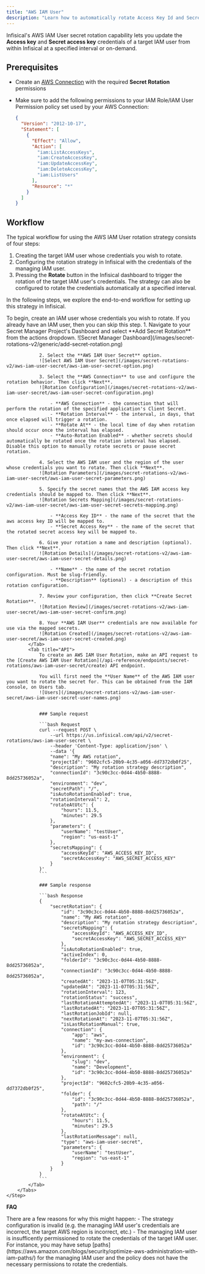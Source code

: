 ```yaml
---
title: "AWS IAM User"
description: "Learn how to automatically rotate Access Key Id and Secret Key of AWS IAM Users."
---
```


Infisical's AWS IAM User secret rotation capability lets you update the **Access key** and **Secret access key** credentials of a target IAM user from within Infisical
at a specified interval or on-demand.

## Prerequisites

- Create an [AWS Connection](/integrations/app-connections/aws) with the required **Secret Rotation** permissions
- Make sure to add the following permissions to your IAM Role/IAM User Permission policy set used by your AWS Connection:

  ```json
  {
    "Version": "2012-10-17",
    "Statement": [
      {
        "Effect": "Allow",
        "Action": [
          "iam:ListAccessKeys",
          "iam:CreateAccessKey",
          "iam:UpdateAccessKey",
          "iam:DeleteAccessKey",
		  "iam:ListUsers"
        ],
        "Resource": "*"
      }
    ]
  }
  ```

## Workflow

The typical workflow for using the AWS IAM User rotation strategy consists of four steps:

1. Creating the target IAM user whose credentials you wish to rotate.
2. Configuring the rotation strategy in Infisical with the credentials of the managing IAM user.
3. Pressing the **Rotate** button in the Infisical dashboard to trigger the rotation of the target IAM user's credentials. The strategy can also be configured to rotate the credentials automatically at a specified interval.

In the following steps, we explore the end-to-end workflow for setting up this strategy in Infisical.

<Steps>
	<Step title="Create the target IAM user">
		To begin, create an IAM user whose credentials you wish to rotate. If you already have an IAM user,
		then you can skip this step.
	</Step>
	<Step title="Configure the AWS IAM User secret rotation strategy in Infisical">
		<Tabs>
			<Tab title="Infisical UI">
				1. Navigate to your Secret Manager Project's Dashboard and select **Add Secret Rotation** from the actions dropdown.
				![Secret Manager Dashboard](/images/secret-rotations-v2/generic/add-secret-rotation.png)

				2. Select the **AWS IAM User Secret** option.
				![Select AWS IAM User Secret](/images/secret-rotations-v2/aws-iam-user-secret/aws-iam-user-secret-option.png)

				3. Select the **AWS Connection** to use and configure the rotation behavior. Then click **Next**.
				![Rotation Configuration](/images/secret-rotations-v2/aws-iam-user-secret/aws-iam-user-secret-configuration.png)

					- **AWS Connection** - the connection that will perform the rotation of the specified application's Client Secret.
					- **Rotation Interval** - the interval, in days, that once elapsed will trigger a rotation.
					- **Rotate At** - the local time of day when rotation should occur once the interval has elapsed.
					- **Auto-Rotation Enabled** - whether secrets should automatically be rotated once the rotation interval has elapsed. Disable this option to manually rotate secrets or pause secret rotation.

				4. Select the AWS IAM user and the region of the user whose credentials you want to rotate. Then click **Next**.
				![Rotation Parameters](/images/secret-rotations-v2/aws-iam-user-secret/aws-iam-user-secret-parameters.png)

				5. Specify the secret names that the AWS IAM access key credentials should be mapped to. Then click **Next**.
				![Rotation Secrets Mapping](/images/secret-rotations-v2/aws-iam-user-secret/aws-iam-user-secret-secrets-mapping.png)

					- **Access Key ID** - the name of the secret that the aws access key ID will be mapped to.
					- **Secret Access Key** - the name of the secret that the rotated secret access key will be mapped to.

				6. Give your rotation a name and description (optional). Then click **Next**.
				![Rotation Details](/images/secret-rotations-v2/aws-iam-user-secret/aws-iam-user-secret-details.png)

					- **Name** - the name of the secret rotation configuration. Must be slug-friendly.
					- **Description** (optional) - a description of this rotation configuration.

				7. Review your configuration, then click **Create Secret Rotation**.
				![Rotation Review](/images/secret-rotations-v2/aws-iam-user-secret/aws-iam-user-secret-confirm.png)

				8. Your **AWS IAM User** credentials are now available for use via the mapped secrets.
				![Rotation Created](/images/secret-rotations-v2/aws-iam-user-secret/aws-iam-user-secret-created.png)
			</Tab>
			<Tab title="API">
				To create an AWS IAM User Rotation, make an API request to the [Create AWS IAM User Rotation](/api-reference/endpoints/secret-rotations/aws-iam-user-secret/create) API endpoint.

				You will first need the **User Name** of the AWS IAM user you want to rotate the secret for. This can be obtained from the IAM console, on Users tab.
				![Users](/images/secret-rotations-v2/aws-iam-user-secret/aws-iam-user-secret-user-names.png)


				### Sample request

				```bash Request
				curl --request POST \
					--url https://us.infisical.com/api/v2/secret-rotations/aws-iam-user-secret \
					--header 'Content-Type: application/json' \
					--data '{
					"name": "My AWS rotation",
					"projectId": "9602cfc5-20b9-4c35-a056-dd7372db0f25",
					"description": "My rotation strategy description",
					"connectionId": "3c90c3cc-0d44-4b50-8888-8dd25736052a",
					"environment": "dev",
					"secretPath": "/",
					"isAutoRotationEnabled": true,
					"rotationInterval": 2,
					"rotateAtUtc": {
						"hours": 11.5,
						"minutes": 29.5
					},
					"parameters": {
						"userName": "testUser",
						"region": "us-east-1"
					},
					"secretsMapping": {
						"accessKeyId": "AWS_ACCESS_KEY_ID",
						"secretAccessKey": "AWS_SECRET_ACCESS_KEY"
					}
				}'
				```

				### Sample response

				```bash Response
				{
					"secretRotation": {
						"id": "3c90c3cc-0d44-4b50-8888-8dd25736052a",
						"name": "My AWS rotation",
						"description": "My rotation strategy description",
						"secretsMapping": {
							"accessKeyId": "AWS_ACCESS_KEY_ID",
							"secretAccessKey": "AWS_SECRET_ACCESS_KEY"
						},
						"isAutoRotationEnabled": true,
						"activeIndex": 0,
						"folderId": "3c90c3cc-0d44-4b50-8888-8dd25736052a",
						"connectionId": "3c90c3cc-0d44-4b50-8888-8dd25736052a",
						"createdAt": "2023-11-07T05:31:56Z",
						"updatedAt": "2023-11-07T05:31:56Z",
						"rotationInterval": 123,
						"rotationStatus": "success",
						"lastRotationAttemptedAt": "2023-11-07T05:31:56Z",
						"lastRotatedAt": "2023-11-07T05:31:56Z",
						"lastRotationJobId": null,
						"nextRotationAt": "2023-11-07T05:31:56Z",
						"isLastRotationManual": true,
						"connection": {
							"app": "aws",
							"name": "my-aws-connection",
							"id": "3c90c3cc-0d44-4b50-8888-8dd25736052a"
						},
						"environment": {
							"slug": "dev",
							"name": "Development",
							"id": "3c90c3cc-0d44-4b50-8888-8dd25736052a"
						},
						"projectId": "9602cfc5-20b9-4c35-a056-dd7372db0f25",
						"folder": {
							"id": "3c90c3cc-0d44-4b50-8888-8dd25736052a",
							"path": "/"
						},
						"rotateAtUtc": {
							"hours": 11.5,
							"minutes": 29.5
						},
						"lastRotationMessage": null,
						"type": "aws-iam-user-secret",
						"parameters": {
							"userName": "testUser",
							"region": "us-east-1"
						}
					}
				}
				```
			</Tab>
		</Tabs>
	</Step>
</Steps>

**FAQ**

<AccordionGroup>
  <Accordion title="Why are my AWS IAM credentials not rotating?">
    There are a few reasons for why this might happen: 
	- The strategy configuration is invalid (e.g. the managing IAM user's credentials are incorrect, the target AWS region is incorrect, etc.)
	- The managing IAM user is insufficently permissioned to rotate the credentials of the target IAM user. For instance, you may have setup
	[paths](https://aws.amazon.com/blogs/security/optimize-aws-administration-with-iam-paths/) for the managing IAM user and the policy does not have the necessary
    permissions to rotate the credentials. 
  </Accordion>
</AccordionGroup>
